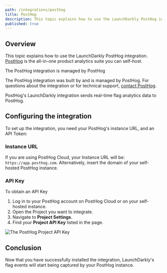 ```yaml
---
path: /integrations/posthog
title: PostHog
description: This topic explains how to use the LaunchDarkly PostHog integration. PostHog is the all-in-one product analytics suite you can self-host.
published: true
---
```


## Overview

This topic explains how to use the LaunchDarkly PostHog integration. [PostHog](https://posthog.com) is the all-in-one product analytics suite you can self-host.

<Callout intent="info">
<CalloutTitle>The PostHog integration is managed by PostHog</CalloutTitle>
<CalloutDescription>

The PostHog integration was built by and is managed by PostHog. For questions about the integration or for technical support, [contact PostHog](https://posthog.com/).

</CalloutDescription>
</Callout>

PostHog's LaunchDarkly integration sends real-time flag analytics data to PostHog.

## Configuring the integration

To set up the integration, you need your PostHog's instance URL, and an API Token:

### Instance URL

If you are using PostHog Cloud, your Instance URL will be: `https://app.posthog.com`. Alternatively, insert the domain of your self-hosted PostHog instance.

### API Key

To obtain an API Key

1. Log in to your PostHog account on PostHog Cloud or on your self-hosted instance.
2. Open the Project you want to integrate.
3. Navigate to **Project Settings**.
4. Find your **Project API Key** listed in the page.

![The PostHog Project API Key](posthog-project-api-key.png)


## Conclusion

Now that you have successfully installed the integration, LaunchDarkly's flag events will start being captured by your PostHog instance.
